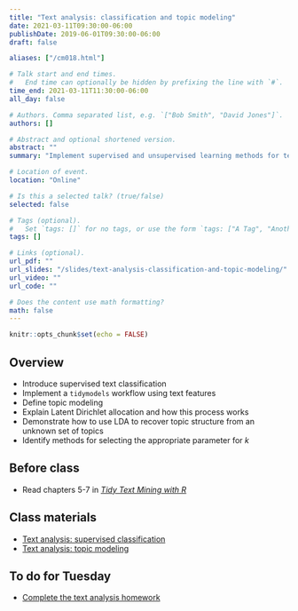 ```yaml
---
title: "Text analysis: classification and topic modeling"
date: 2021-03-11T09:30:00-06:00
publishDate: 2019-06-01T09:30:00-06:00
draft: false

aliases: ["/cm018.html"]

# Talk start and end times.
#   End time can optionally be hidden by prefixing the line with `#`.
time_end: 2021-03-11T11:30:00-06:00
all_day: false

# Authors. Comma separated list, e.g. `["Bob Smith", "David Jones"]`.
authors: []

# Abstract and optional shortened version.
abstract: ""
summary: "Implement supervised and unsupervised learning methods for text data."

# Location of event.
location: "Online"

# Is this a selected talk? (true/false)
selected: false

# Tags (optional).
#   Set `tags: []` for no tags, or use the form `tags: ["A Tag", "Another Tag"]` for one or more tags.
tags: []

# Links (optional).
url_pdf: ""
url_slides: "/slides/text-analysis-classification-and-topic-modeling/"
url_video: ""
url_code: ""

# Does the content use math formatting?
math: false
---
```


```r
knitr::opts_chunk$set(echo = FALSE)
```

## Overview

* Introduce supervised text classification
* Implement a `tidymodels` workflow using text features
* Define topic modeling
* Explain Latent Dirichlet allocation and how this process works
* Demonstrate how to use LDA to recover topic structure from an unknown set of topics
* Identify methods for selecting the appropriate parameter for $k$

## Before class

* Read chapters 5-7 in [*Tidy Text Mining with R*](http://tidytextmining.com/)

## Class materials

* [Text analysis: supervised classification](/notes/supervised-text-classification/)
* [Text analysis: topic modeling](/notes/topic-modeling/)

## To do for Tuesday

* [Complete the text analysis homework](/homework/text-analysis/)
